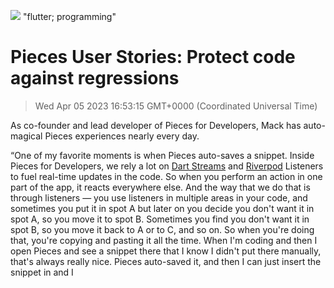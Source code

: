 ![](https://uploads-ssl.webflow.com/6143afec68f555387049efb3/62ed5fe7bf75bb0734d7f724_Mack.png)
"flutter; programming"
# Pieces User Stories: Protect code against regressions
> Wed Apr 05 2023 16:53:15 GMT+0000 (Coordinated Universal Time)
<p id="">As co-founder and lead developer of Pieces for Developers, Mack has auto-magical Pieces experiences nearly every day.<p.new.line><p id="">“One of my favorite moments is when Pieces auto-saves a snippet. Inside Pieces for Developers, we rely a lot on <a href="https://dart.dev/tutorials/language/streams" target="_blank">Dart Streams</a> and <a href="https://riverpod.dev/" target="_blank">Riverpod</a> Listeners to fuel real-time updates in the code. So when you perform an action in one part of the app, it reacts everywhere else. And the way that we do that is through listeners — you use listeners in multiple areas in your code, and sometimes you put it in spot A but later on you decide you don't want it in spot A, so you move it to spot B. Sometimes you find you don't want it in spot B, so you move it back to A or to C, and so on. So when you're doing that, you're copying and pasting it all the time. When I'm coding and then I open Pieces and see a snippet there that I know I didn't put there manually, that's always really nice. Pieces auto-saved it, and then I can just insert the snippet in and I
